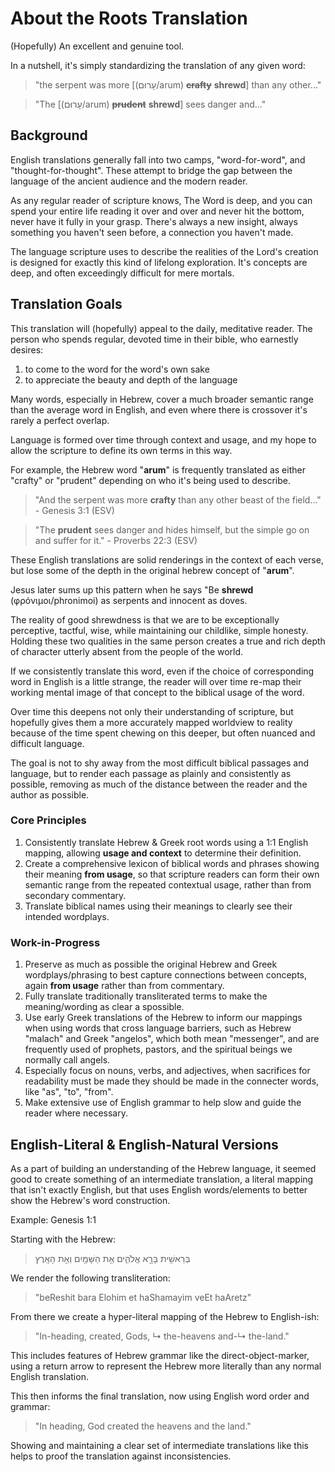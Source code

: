 # About the Roots Translation

(Hopefully) An excellent and genuine tool.

In a nutshell, it's simply standardizing the translation of any given word:

> "the serpent was more [(עָרוּם/arum) ~~**crafty**~~ **shrewd**] than any other..."

> "The [(עָרוּם/arum) ~~**prudent**~~ **shrewd**] sees danger and..."

## Background

English translations generally fall into two camps, "word-for-word", and "thought-for-thought". These attempt to bridge the gap between the language of the ancient audience and the modern reader.

As any regular reader of scripture knows, The Word is deep, and you can spend your entire life reading it over and over and never hit the bottom, never have it fully in your grasp. There's always a new insight, always something you haven't seen before, a connection you haven't made.

The language scripture uses to describe the realities of the Lord's creation is designed for exactly this kind of lifelong exploration. It's concepts are deep, and often exceedingly difficult for mere mortals.

## Translation Goals

This translation will (hopefully) appeal to the daily, meditative reader. The person who spends regular, devoted time in their bible, who earnestly desires:

1. to come to the word for the word's own sake
2. to appreciate the beauty and depth of the language

Many words, especially in Hebrew, cover a much broader semantic range than the average word in English, and even where there is crossover it's rarely a perfect overlap.

Language is formed over time through context and usage, and my hope to allow the scripture to define its own terms in this way.

For example, the Hebrew word "**arum**" is frequently translated as either "crafty" or "prudent" depending on who it's being used to describe.

> "And the serpent was more **crafty** than any other beast of the field..." - Genesis 3:1 (ESV)

> "The **prudent** sees danger and hides himself, but the simple go on and suffer for it." - Proverbs 22:3 (ESV)

These English translations are solid renderings in the context of each verse, but lose some of the depth in the original hebrew concept of "**arum**".

Jesus later sums up this pattern when he says "Be **shrewd** (φρόνιμοι/phronimoi) as serpents and innocent as doves.

The reality of good shrewdness is that we are to be exceptionally perceptive, tactful, wise, while maintaining our childlike, simple honesty. Holding these two qualities in the same person creates a true and rich depth of character utterly absent from the people of the world.

If we consistently translate this word, even if the choice of corresponding word in English is a little strange, the reader will over time re-map their working mental image of that concept to the biblical usage of the word.

Over time this deepens not only their understanding of scripture, but hopefully gives them a more accurately mapped worldview to reality because of the time spent chewing on this deeper, but often nuanced and difficult language.

The goal is not to shy away from the most difficult biblical passages and language, but to render each passage as plainly and consistently as possible, removing as much of the distance between the reader and the author as possible.

### Core Principles

1. Consistently translate Hebrew & Greek root words using a 1:1 English mapping, allowing **usage and context** to determine their definition.
1. Create a comprehensive lexicon of biblical words and phrases showing their meaning **from usage**, so that scripture readers can form their own semantic range from the repeated contextual usage, rather than from secondary commentary.
1. Translate biblical names using their meanings to clearly see their intended wordplays.

### Work-in-Progress

1. Preserve as much as possible the original Hebrew and Greek wordplays/phrasing to best capture connections between concepts, again **from usage** rather than from commentary.
1. Fully translate traditionally transliterated terms to make the meaning/wording as clear a spossible.
1. Use early Greek translations of the Hebrew to inform our mappings when using words that cross language barriers, such as Hebrew "malach" and Greek "angelos", which both mean "messenger", and are frequently used of prophets, pastors, and the spiritual beings we normally call angels.
1. Especially focus on nouns, verbs, and adjectives, when sacrifices for readability must be made they should be made in the connecter words, like "as", "to", "from".
1. Make extensive use of English grammar to help slow and guide the reader where necessary.

## English-Literal & English-Natural Versions

As a part of building an understanding of the Hebrew language, it seemed good to create something of an intermediate translation, a literal mapping that isn't exactly English, but that uses English words/elements to better show the Hebrew's word construction.

Example: Genesis 1:1

Starting with the Hebrew:

> בְּרֵאשִׁ֖ית בָּרָ֣א אֱלֹהִ֑ים אֵ֥ת הַשָּׁמַ֖יִם וְאֵ֥ת הָאָֽרֶץ

We render the following transliteration:

> "beReshit bara Elohim et haShamayim veEt haAretz"

From there we create a hyper-literal mapping of the Hebrew to English-ish:

> "In-heading, created, Gods, ↳ the-heavens and-↳ the-land."

This includes features of Hebrew grammar like the direct-object-marker, using a return arrow to represent the Hebrew more literally than any normal English translation.

This then informs the final translation, now using English word order and grammar:

> "In heading, God created the heavens and the land."

Showing and maintaining a clear set of intermediate translations like this helps to proof the translation against inconsistencies.
